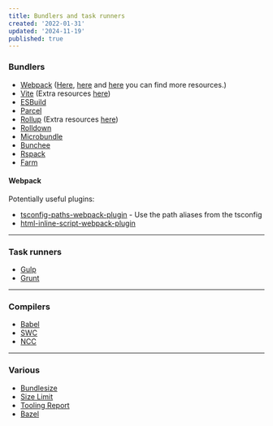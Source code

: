 ```yaml
---
title: Bundlers and task runners
created: '2022-01-31'
updated: '2024-11-19'
published: true
---
```


### Bundlers

- [Webpack](https://webpack.js.org)
  ([Here](https://webpack.js.org/awesome-webpack), [here](https://github.com/iamakulov/awesome-webpack-perf)
  and [here](https://github.com/webpack-contrib) you can find more resources.)
- [Vite](https://vitejs.dev) (Extra resources [here](https://github.com/vitejs/awesome-vite))
- [ESBuild](https://esbuild.github.io)
- [Parcel](https://parceljs.org)
- [Rollup](https://rollupjs.org/guide/en) (Extra resources [here](https://github.com/rollup/awesome))
- [Rolldown](https://github.com/rolldown/rolldown)
- [Microbundle](https://github.com/developit/microbundle)
- [Bunchee](https://github.com/huozhi/bunchee)
- [Rspack](https://github.com/web-infra-dev/rspack)
- [Farm](https://github.com/farm-fe/farm)

#### Webpack

Potentially useful plugins:

- [tsconfig-paths-webpack-plugin](https://github.com/dividab/tsconfig-paths-webpack-plugin) - Use the path aliases from the tsconfig
- [html-inline-script-webpack-plugin](https://github.com/icelam/html-inline-script-webpack-plugin)

---

### Task runners

- [Gulp](https://gulpjs.com)
- [Grunt](https://gruntjs.com)

---

### Compilers

- [Babel](https://babeljs.io)
- [SWC](https://github.com/swc-project/swc)
- [NCC](https://github.com/vercel/ncc)

---

### Various

- [Bundlesize](https://github.com/siddharthkp/bundlesize)
- [Size Limit](https://github.com/ai/size-limit)
- [Tooling Report](https://bundlers.tooling.report)
- [Bazel](https://github.com/bazelbuild/bazel)
